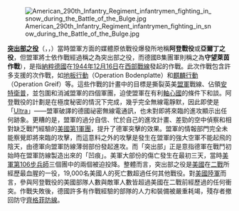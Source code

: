 [[File:American_290th_Infantry_Regiment_infantrymen_fighting_in_snow_during_the_Battle_of_the_Bulge.jpg|left]]

'''[[突出部之役|突出部之役]]'''（{{Lang-en|Battle of the Bulge}}，{{Lang-fr|Bataille des Ardennes}}，{{Lang-de|Ardennenoffensive}}）當時盟軍方面的媒體原依戰役爆發所地稱'''阿登戰役'''或'''亞爾丁之役'''，但盟軍將士依作戰經過稱之為突出部之役，而德國B集團軍則稱之為'''守望萊茵作戰'''），是指[[納粹德國|納粹德國]]在[[1944年|1944年]][[12月16日|12月16日]]在[[西方戰線|西部戰線]]發起的作戰。此次作戰包含許多支援的次作戰，如[[地板行動|地板行動]]（Operation Bodenplatte）和[[麒麟行動|麒麟行動]]（Operation Greif）等。這些作戰的計畫中的目標是撕裂英美[[盟軍|盟軍]]戰線、佔領[[安特衛普|安特衛普]]，並包圍和消滅盟軍的四個軍團，迫使盟軍在有利[[軸心國|軸心國]]的條件下和談。阿登戰役的計劃是在極度秘密的情況下完成，幾乎完全無線電靜默，因此即使是「[[Ultra|Ultra]]」——盟軍破譯的德國祕密無線電通訊，也未對即將來臨的進攻顯示出任何跡象。更糟的是，盟軍的過分自信、忙於自己的進攻計畫、差勁的空中偵察和相對缺乏戰鬥經驗的[[美國第1軍團|美國第1軍團]]，提升了德軍突擊的效果。盟軍的情報部門完全未能察覺即將來臨的攻擊，而這意料之外的攻擊是發生在盟軍的強大空軍不能起飛的陰天，由德軍向盟軍防線薄弱部份發起進攻。而「突出部」正是意指德軍在戰鬥初始時在盟軍防線製造出來的「凹痕」。美軍大部份的傷亡發生在最初三天，當時[[美軍第106步兵師|美軍第106步兵師]]三個團中的兩個被迫投降。整體而言，突出部之役是[[美國|美國]]在[[二戰|二戰]]所經歷最血腥的一役，19,000名美國人的死亡數超過任何其他戰役。對[[美國陸軍|美國陸軍]]而言，參與阿登戰役的美國部隊人數與敵軍人數皆超過美國在二戰前經歷過的任何衝突。作戰失敗後，德國許多有作戰經驗的部隊的人力和裝備被嚴重耗竭，殘存者撤回防守[[齊格菲防線|齊格菲防線]]。
